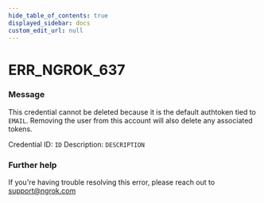 ```yaml
---
hide_table_of_contents: true
displayed_sidebar: docs
custom_edit_url: null
---
```



# ERR_NGROK_637

### Message

This credential cannot be deleted because it is the default authtoken tied to `EMAIL`. Removing the user from this account will also delete any associated tokens.

Credential ID: `ID`
Description: `DESCRIPTION`

### Further help

If you're having trouble resolving this error, please reach out to [support@ngrok.com](mailto:support@ngrok.com?subject=Help%20with%20ERR_NGROK_637)

<ErrorDetails error="err_ngrok_637" />
